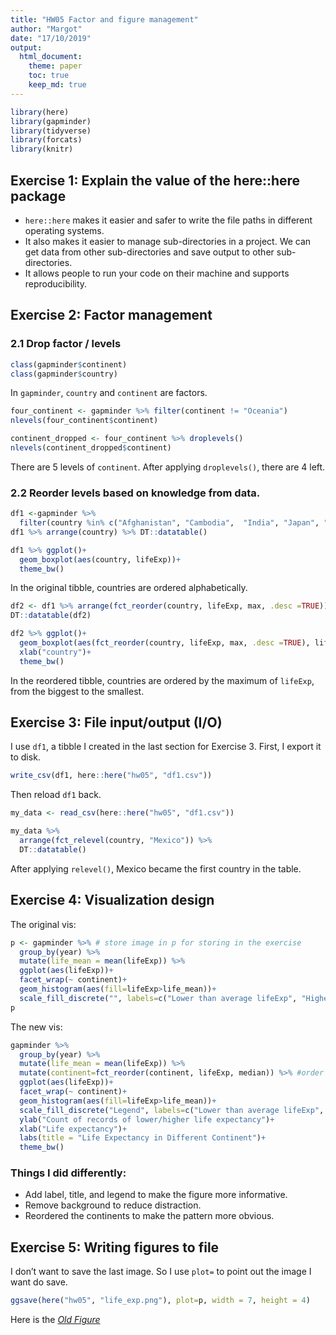 ```yaml
---
title: "HW05 Factor and figure management"
author: "Margot"
date: "17/10/2019"
output: 
  html_document:
    theme: paper
    toc: true
    keep_md: true
---
```

```r
library(here)
library(gapminder)
library(tidyverse)
library(forcats)
library(knitr)
```

## Exercise 1: Explain the value of the here::here package
- `here::here` makes it easier and safer to write the file paths in different operating systems.
- It also makes it easier to manage sub-directories in a project. We can get data from other sub-directories and save output to other sub-directories.
- It allows people to run your code on their machine and supports reproducibility.

## Exercise 2: Factor management

### 2.1 Drop factor / levels

```r
class(gapminder$continent)
class(gapminder$country)
```
In `gapminder`, `country` and `continent` are factors.

```r
four_continent <- gapminder %>% filter(continent != "Oceania")
nlevels(four_continent$continent)
```

```r
continent_dropped <- four_continent %>% droplevels()
nlevels(continent_dropped$continent)
```

There are 5 levels of `continent`. After applying `droplevels()`, there are 4 left.

### 2.2 Reorder levels based on knowledge from data.

```r
df1 <-gapminder %>% 
  filter(country %in% c("Afghanistan", "Cambodia",  "India", "Japan", "Mexico")) 
df1 %>% arrange(country) %>% DT::datatable()
```

```r
df1 %>% ggplot()+
  geom_boxplot(aes(country, lifeExp))+
  theme_bw()
```

In the original tibble, countries are ordered alphabetically.

```r
df2 <- df1 %>% arrange(fct_reorder(country, lifeExp, max, .desc =TRUE)) 
DT::datatable(df2)
```

```r
df2 %>% ggplot()+
  geom_boxplot(aes(fct_reorder(country, lifeExp, max, .desc =TRUE), lifeExp))+
  xlab("country")+
  theme_bw()
```

In the reordered tibble, countries are ordered by the maximum of `lifeExp`, from the biggest to the smallest.

## Exercise 3: File input/output (I/O)

I use `df1`, a tibble I created in the last section for Exercise 3. First, I export it to disk.

```r
write_csv(df1, here::here("hw05", "df1.csv"))
```

Then reload `df1` back.

```r
my_data <- read_csv(here::here("hw05", "df1.csv"))
```

```r
my_data %>% 
  arrange(fct_relevel(country, "Mexico")) %>% 
  DT::datatable()
```

After applying `relevel()`, Mexico became the first country in the table.

## Exercise 4: Visualization design

The original vis:

```r
p <- gapminder %>% # store image in p for storing in the exercise
  group_by(year) %>% 
  mutate(life_mean = mean(lifeExp)) %>% 
  ggplot(aes(lifeExp))+
  facet_wrap(~ continent)+
  geom_histogram(aes(fill=lifeExp>life_mean))+
  scale_fill_discrete("", labels=c("Lower than average lifeExp", "Higher than average lifeExp"))
p
```

The new vis:

```r
gapminder %>% 
  group_by(year) %>% 
  mutate(life_mean = mean(lifeExp)) %>% 
  mutate(continent=fct_reorder(continent, lifeExp, median)) %>% #order continents by median lifeExp
  ggplot(aes(lifeExp))+
  facet_wrap(~ continent)+
  geom_histogram(aes(fill=lifeExp>life_mean))+
  scale_fill_discrete("Legend", labels=c("Lower than average lifeExp", "Higher than average lifeExp")) +
  ylab("Count of records of lower/higher life expectancy")+
  xlab("Life expectancy")+
  labs(title = "Life Expectancy in Different Continent")+
  theme_bw()
```

### Things I did differently:
- Add label, title, and legend to make the figure more informative. 
- Remove background to reduce distraction. 
- Reordered the continents to make the pattern more obvious.

## Exercise 5: Writing figures to file

I don't want to save the last image. So I use `plot=` to point out the image I want do save.

```r
ggsave(here("hw05", "life_exp.png"), plot=p, width = 7, height = 4)
```

Here is the [*Old Figure*](life_exp.png)
